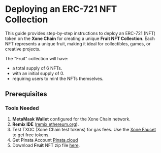 # Deploying an ERC-721 NFT Collection

This guide provides step-by-step instructions to deploy an ERC-721 (NFT) token on the **Xone Chain** for creating a unique **Fruit NFT Collection**. Each NFT represents a unique fruit, making it ideal for collectibles, games, or creative projects.

The "Fruit" collection will have:

- a total supply of 6 NFTs.
- with an initial supply of 0.
- requiring users to mint the NFTs themselves.

## Prerequisites

### Tools Needed
1. **MetaMask Wallet** configured for the Xone Chain network.
2. **Remix IDE** ([remix.ethereum.org](https://remix.ethereum.org)).
3. Test TXOC (Xone Chain test tokens) for gas fees. Use the [Xone Faucet](https://faucet.xone.plus/) to get free tokens.
4. Get Pinata Account [Pinata.cloud](https://www.pinata.cloud/)
5. Download **Fruit** NFT zip file [here]().